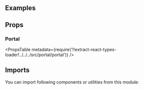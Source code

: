 


<Layout title="Portal" description="🚧 This page is under construction">

## Examples

<Example title="Basic usage" path="portal/basic-usage">
  <BasicUsage />
</Example>

## Props

### Portal

<PropsTable
  metadata={require('!!extract-react-types-loader!../../../src/portal/portal')}
/>

## Imports

You can import following components or utilities from this module:

<Imports module={PortalExports} path="@datacamp/waffles/portal" />

</Layout>
